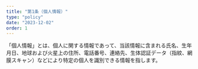 ```yaml
---
title: "第1条（個人情報）"
type: "policy"
date: "2023-12-02"
order: 1
---
```

「個人情報」とは、個人に関する情報であって、当該情報に含まれる氏名、生年月日、地球および火星上の住所、電話番号、連絡先、生体認証データ（指紋、網膜スキャン）などにより特定の個人を識別できる情報を指します。